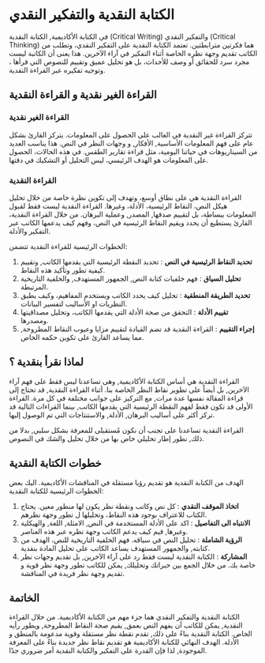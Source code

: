 # الكتابة النقدية والتفكير النقدي 

في الكتابة الأكاديمية, الكتابة النقدية (Critical Writing) والتفكير النقدي (Critical Thinking) هما فكرتين مترابطتين. تعتمد الكتابة النقدية على التفكير النقدي، وتطلب من الكاتب تقديم وجهة نظره الخاصة أثناء التفكير في آراء الآخرين. هذا يعنى أن الكاتبة ليست مجرد سرد للحقائق أو وصف للأحداث، بل هو تحليل عميق وتقييم للنصوص التي قرأها ، وتوجيه تفكيره عبر القراءة النقدية.

## القراءة الغير نقدية و القراءة النقدية

### القراءة الغير نقدية

تتركز القراءة غير النقدية في الغالب على الحصول على المعلومات. يتركز القارئ بشكل عام على فهم المعلومات الأساسية, الأفكار, و وجهات النظر في النص. هذا يناسب العديد من السيناريوهات في حياتنا اليومية، مثل قراءة تقارير الطقس. في هذه الحالات، الحصول على المعلومات هو الهدف الرئيسي، ليس التحليل أو التشكيك في دقتها.

### القراءة النقدية

القراءة النقدية هي على نطاق أوسع، وتهدف إلى تكوين نظرة خاصة من خلال تحليل هيكل النص، النقاط الرئيسية، الأدلة، وغيرها. القراءة النقدية ليست فقط لقبول المعلومات ببساطة، بل لتقييم صدقها, المصدر, وعملية البرهان. من خلال القراءة النقدية، القارئ يستطيع أن يحدد ويقيم النقاط الرئيسية في النص، وفهم كيف يدعمها الكاتب عبر التفكير والأدلة.

الخطوات الرئيسية للقراءة النقدية تتضمن:

1. **تحديد النقاط الرئيسية في النص** : تحديد النقطة الرئيسية التي يقدمها الكاتب, وتقييم كيفية تطور وتأكيد هذه النقاط.
2. **تحليل السياق** : فهم خلفيات كتابة النص, الجمهور المستهدف, والخلفية التاريخية المرتبطة.
3. **تحديد الطريقة المنطقية** : تحليل كيف يحدد الكاتب ويستخدم المفاهيم، وكيف يطبق النظريات او الأساليب لتفسير البيانات.
4. **تقييم الأدلة** : التحقق من صحة الأدلة التي يقدمها الكاتب، وتحليل مصداقيتها ومصدرها.
5. **إجراء التقييم** : القراءة النقدية قد تضم القيادة لتقييم مزايا وعيوب النقاط المطروحة, مما يساعد القارئ على تكوين حكمه الخاص.

## لماذا نقرأ بنقدية ؟

القراءة النقدية هي أساس الكتابة الأكاديمية, وهى تساعدنا ليس فقط على فهم آراء الآخرين, بل أيضاً على تطوير نقاط النظر الخاصة بنا. أثناء القراءة النقدية, قد تحتاج إلى قراءة المقالة نفسها عدة مرات, مع التركيز على جوانب مختلفة في كل مرة. القراءة الأولى قد تكون فقط لفهم النقطة الرئيسية التي يقدمها الكاتب, بينما القراءات التالية قد تركز أكثر على أساليب البرهان, الأدلة, والاستنتاجات التي تم الوصول إليها.

القراءة النقدية تساعدنا على تجنب أن نكون مُستقبلى للمعرفة بشكل سلبي, بدلا من ذلك, نطور إطار تحليلي خاص بها من خلال تحليل والشك في النصوص.

## خطوات الكتابة النقدية

الهدف من الكتابة النقدية هو تقديم رؤيا مستقلة في المناقشات الأكاديمية. اليك بعض الخطوات الرئيسية للكتابة النقدية:

1. **اتخاذ الموقف النقدي** : كل نص وكاتب ونقطة نظر يكون لها منظور معين. يحتاج الكتاب للاعتراف بوجود هذه النقاط، وتحليلها ل تطور وجهة نظرهم.
2. **الانتباه الى التفاصيل** : اكد على الأدلة المستخدمة في النص, الامثلة, اللغة, والهيكلية وغيرها, قيم كيف يدعم الكاتب وجهة نظره عبر هذه العناصر.
3. **الرؤية الشاملة** : تحليل النص في سياقه. فهم الخلفية التاريخية للنص، الهدف من كتابته, والجمهور المستهدف يساعد الكاتب على تحليل المادة بنقدية.
4. **المشاركة** : الكتابة النقدية ليست فقط رد على آراء الآخرين, بل تقديم وجهات نظر خاصة بك. من خلال الجمع بين خبراتك وتحليلك, يمكن للكاتب تطور وجهة نظر قوية و تقديم وجهة نظر فريدة في المناقشة.

## الخاتمة

الكتابة النقدية والتفكير النقدي هما جزء مهم من الكتابة الأكاديمية. من خلال القراءة النقدية, يمكن للكاتب أن يفهم النص بعمق, يقيم صحة النقاط المطروحة, ويطور رأيه الخاص. الكتابة النقدية بناءً على ذلك, تقدم نقطة نظر مستقلة وقوية مدعومة بالمنطق و الأدلة. الهدف النهائي للكتابة الأكاديمية هو تقديم نقاط نظر جديدة بناءً على المعرفة الموجودة, لذا فإن القدرة على التفكير والكتابة النقدية أمر ضروري جدًا.

